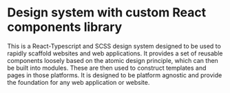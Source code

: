 
<Meta title='Apex/About' />

# Design system with custom React components library

This is a React-Typescript and SCSS design system designed to be used to rapidly scaffold websites and web applications. It provides a set of reusable components loosely based on the atomic design principle, which can then be built into modules. These are then used to construct templates and pages in those platforms. It is designed to be platform agnostic and provide the foundation for any web application or website.
